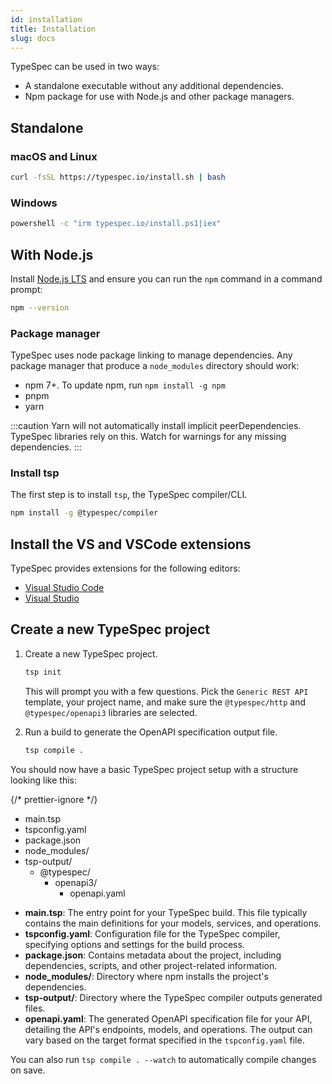 ```yaml
---
id: installation
title: Installation
slug: docs
---
```



TypeSpec can be used in two ways:

- A standalone executable without any additional dependencies. <Badge text="Preview" variant="caution" />
- Npm package for use with Node.js and other package managers.

## Standalone <Badge text="Preview" variant="caution" />

### macOS and Linux

```bash
curl -fsSL https://typespec.io/install.sh | bash
```

### Windows

```bash
powershell -c "irm typespec.io/install.ps1|iex"
```

## With Node.js

Install [Node.js LTS](https://nodejs.org/en/download/) and ensure you can run the `npm` command in a command prompt:

```bash
npm --version
```

### Package manager

TypeSpec uses node package linking to manage dependencies. Any package manager that produce a `node_modules` directory should work:

- npm 7+. To update npm, run `npm install -g npm`
- pnpm
- yarn

:::caution
Yarn will not automatically install implicit peerDependencies. TypeSpec libraries rely on this. Watch for warnings for any missing dependencies.
:::

### Install tsp

The first step is to install `tsp`, the TypeSpec compiler/CLI.

```bash
npm install -g @typespec/compiler
```

## Install the VS and VSCode extensions

TypeSpec provides extensions for the following editors:

- [Visual Studio Code](./editor/vscode.md)
- [Visual Studio](./editor/vs.md)

## Create a new TypeSpec project

<Steps>

1. Create a new TypeSpec project.

   ```bash
   tsp init
   ```

   This will prompt you with a few questions. Pick the `Generic REST API` template, your project name, and make sure the `@typespec/http` and `@typespec/openapi3` libraries are selected.

2. Run a build to generate the OpenAPI specification output file.

   ```bash
   tsp compile .
   ```

</Steps>
You should now have a basic TypeSpec project setup with a structure looking like this:

{/* prettier-ignore */}
<FileTree>
- main.tsp
- tspconfig.yaml
- package.json
- node_modules/
- tsp-output/
  - @typespec/
    - openapi3/
      - openapi.yaml
</FileTree>

- **main.tsp**: The entry point for your TypeSpec build. This file typically contains the main definitions for your models, services, and operations.
- **tspconfig.yaml**: Configuration file for the TypeSpec compiler, specifying options and settings for the build process.
- **package.json**: Contains metadata about the project, including dependencies, scripts, and other project-related information.
- **node_modules/**: Directory where npm installs the project's dependencies.
- **tsp-output/**: Directory where the TypeSpec compiler outputs generated files.
- **openapi.yaml**: The generated OpenAPI specification file for your API, detailing the API's endpoints, models, and operations. The output can vary based on the target format specified in the `tspconfig.yaml` file.

You can also run `tsp compile . --watch` to automatically compile changes on save.
